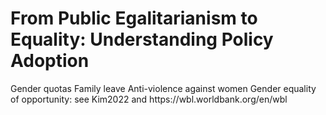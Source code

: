 # From Public Egalitarianism to Equality: Understanding Policy Adoption

Gender quotas
Family leave
Anti-violence against women
Gender equality of opportunity: see Kim2022 and https://wbl.worldbank.org/en/wbl 